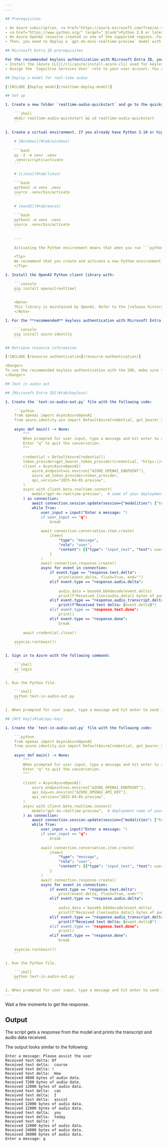 ```yaml
---
---

## Prerequisites

- An Azure subscription. <a href="https://azure.microsoft.com/free/ai-services" target="_blank">Create one for free</a>.
- <a href="https://www.python.org/" target="_blank">Python 3.8 or later version</a>. We recommend using Python 3.10 or later, but having at least Python 3.8 is required. If you don't have a suitable version of Python installed, you can follow the instructions in the [VS Code Python Tutorial](https://code.visualstudio.com/docs/python/python-tutorial#_install-a-python-interpreter) for the easiest way of installing Python on your operating system.
- An Azure OpenAI resource created in one of the supported regions. For more information about region availability, see the [models and versions documentation](../concepts/models.md#global-standard-model-availability).
- Then, you need to deploy a `gpt-4o-mini-realtime-preview` model with your Azure OpenAI resource. For more information, see [Create a resource and deploy a model with Azure OpenAI](../how-to/create-resource).

## Microsoft Entra ID prerequisites

For the recommended keyless authentication with Microsoft Entra ID, you need to:
- Install the [Azure CLI](/cli/azure/install-azure-cli) used for keyless authentication with Microsoft Entra ID.
- Assign the `Cognitive Services User` role to your user account. You can assign roles in the Azure portal under **Access control (IAM)** > **Add role assignment**.

## Deploy a model for real-time audio

[!INCLUDE [Deploy model](realtime-deploy-model)]

## Set up

1. Create a new folder `realtime-audio-quickstart` and go to the quickstart folder with the following command:

    ```shell
    mkdir realtime-audio-quickstart && cd realtime-audio-quickstart
    ```
    
1. Create a virtual environment. If you already have Python 3.10 or higher installed, you can create a virtual environment using the following commands:
    
    # [Windows](#tab/windows)
    
    ```bash
    py -3 -m venv .venv
    .venv\scripts\activate
    ```
    
    # [Linux](#tab/linux)
    
    ```bash
    python3 -m venv .venv
    source .venv/bin/activate
    ```
    
    # [macOS](#tab/macos)
    
    ```bash
    python3 -m venv .venv
    source .venv/bin/activate
    ```
    
    ---
    
    Activating the Python environment means that when you run ```python``` or ```pip``` from the command line, you then use the Python interpreter contained in the ```.venv``` folder of your application. You can use the ```deactivate``` command to exit the python virtual environment, and can later reactivate it when needed.

    <Tip>
    We recommend that you create and activate a new Python environment to use to install the packages you need for this tutorial. Don't install packages into your global python installation. You should always use a virtual or conda environment when installing python packages, otherwise you can break your global installation of Python.
    </Tip>

1. Install the OpenAI Python client library with:

    ```console
    pip install openai[realtime]
    ```
    
    <Note>
    This library is maintained by OpenAI. Refer to the [release history](https://github.com/openai/openai-python/releases) to track the latest updates to the library.
    </Note>

1. For the **recommended** keyless authentication with Microsoft Entra ID, install the `azure-identity` package with:

    ```console
    pip install azure-identity
    ```

## Retrieve resource information

[!INCLUDE [resource authentication](resource-authentication)]

<Danger>
To use the recommended keyless authentication with the SDK, make sure that the `AZURE_OPENAI_API_KEY` environment variable isn't set. 
</Danger>

## Text in audio out

## [Microsoft Entra ID](#tab/keyless)

1. Create the `text-in-audio-out.py` file with the following code:

    ```python
    from openai import AsyncAzureOpenAI
    from azure.identity.aio import DefaultAzureCredential, get_bearer_token_provider
    
    async def main() -> None:
        """
        When prompted for user input, type a message and hit enter to send it to the model.
        Enter "q" to quit the conversation.
        """
    
        credential = DefaultAzureCredential()
        token_provider=get_bearer_token_provider(credential, "https://cognitiveservices.azure.com/.default")
        client = AsyncAzureOpenAI(
            azure_endpoint=os.environ["AZURE_OPENAI_ENDPOINT"],
            azure_ad_token_provider=token_provider,
            api_version="2025-04-01-preview",
        )
        async with client.beta.realtime.connect(
            model="gpt-4o-realtime-preview",  # name of your deployment
        ) as connection:
            await connection.session.update(session={"modalities": ["text", "audio"]})  
            while True:
                user_input = input("Enter a message: ")
                if user_input == "q":
                    break
    
                await connection.conversation.item.create(
                    item={
                        "type": "message",
                        "role": "user",
                        "content": [{"type": "input_text", "text": user_input}],
                    }
                )
                await connection.response.create()
                async for event in connection:
                    if event.type == "response.text.delta":
                        print(event.delta, flush=True, end="")
                    elif event.type == "response.audio.delta":
                        
                        audio_data = base64.b64decode(event.delta)
                        print(f"Received {len(audio_data)} bytes of audio data.")
                    elif event.type == "response.audio_transcript.delta":
                        print(f"Received text delta: {event.delta}")
                    elif event.type == "response.text.done":
                        print()
                    elif event.type == "response.done":
                        break
    
        await credential.close()
    
    asyncio.run(main())
    ```

1. Sign in to Azure with the following command:

    ```shell
    az login
    ```

1. Run the Python file.

    ```shell
    python text-in-audio-out.py
    ```

1. When prompted for user input, type a message and hit enter to send it to the model. Enter "q" to quit the conversation.

## [API key](#tab/api-key)

1. Create the `text-in-audio-out.py` file with the following code:

    ```python
    from openai import AsyncAzureOpenAI
    from azure.identity.aio import DefaultAzureCredential, get_bearer_token_provider
    
    async def main() -> None:
        """
        When prompted for user input, type a message and hit enter to send it to the model.
        Enter "q" to quit the conversation.
        """
    
        client = AsyncAzureOpenAI(
            azure_endpoint=os.environ["AZURE_OPENAI_ENDPOINT"],
            api_key=os.environ["AZURE_OPENAI_API_KEY"],
            api_version="2025-04-01-preview",
        )
        async with client.beta.realtime.connect(
            model="gpt-4o-realtime-preview",  # deployment name of your model
        ) as connection:
            await connection.session.update(session={"modalities": ["text", "audio"]})  
            while True:
                user_input = input("Enter a message: ")
                if user_input == "q":
                    break
    
                await connection.conversation.item.create(
                    item={
                        "type": "message",
                        "role": "user",
                        "content": [{"type": "input_text", "text": user_input}],
                    }
                )
                await connection.response.create()
                async for event in connection:
                    if event.type == "response.text.delta":
                        print(event.delta, flush=True, end="")
                    elif event.type == "response.audio.delta":
                        
                        audio_data = base64.b64decode(event.delta)
                        print(f"Received {len(audio_data)} bytes of audio data.")
                    elif event.type == "response.audio_transcript.delta":
                        print(f"Received text delta: {event.delta}")
                    elif event.type == "response.text.done":
                        print()
                    elif event.type == "response.done":
                        break
        
    asyncio.run(main())
    ```

1. Run the Python file.

    ```shell
    python text-in-audio-out.py
    ```

1. When prompted for user input, type a message and hit enter to send it to the model. Enter "q" to quit the conversation.
---
```


Wait a few moments to get the response.

## Output

The script gets a response from the model and prints the transcript and audio data received.

The output looks similar to the following:

```console
Enter a message: Please assist the user
Received text delta: Of
Received text delta:  course
Received text delta: !
Received text delta:  How
Received 4800 bytes of audio data.
Received 7200 bytes of audio data.
Received 12000 bytes of audio data.
Received text delta:  can
Received text delta:  I
Received text delta:  assist
Received 12000 bytes of audio data.
Received 12000 bytes of audio data.
Received text delta:  you
Received text delta:  today
Received text delta: ?
Received 12000 bytes of audio data.
Received 24000 bytes of audio data.
Received 36000 bytes of audio data.
Enter a message: q
```
